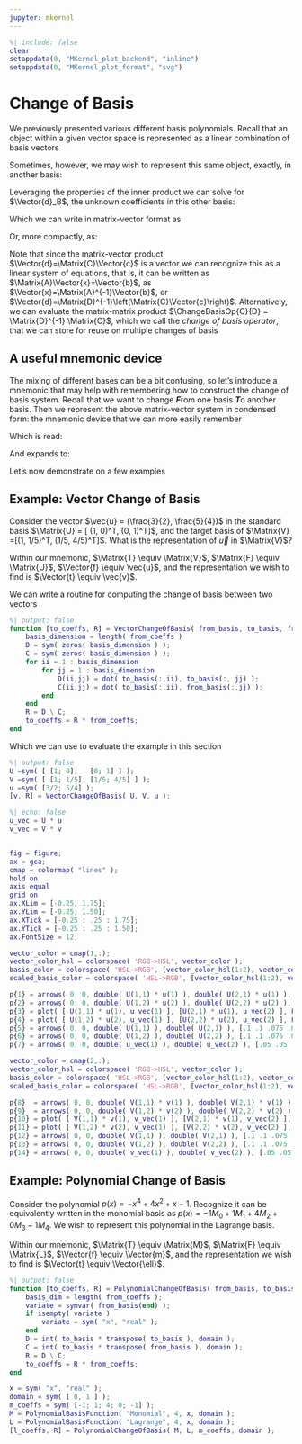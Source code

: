 ```yaml
---
jupyter: mkernel
---
```


```matlab
%| include: false
clear
setappdata(0, "MKernel_plot_backend", "inline")
setappdata(0, "MKernel_plot_format", "svg")
```

# Change of Basis

We previously presented various different basis polynomials.
Recall that an object within a given vector space is represented as a linear combination of basis vectors

```{=latex}
\begin{equation}
    \Vector{u} = \sum_{A}^{n}{\Vector{c_A} \Matrix{N}_A} = \Vector{c}_1 \Matrix{N}_1 + \Vector{c}_2 \Matrix{N}_2 + \cdots + \Vector{c}_{n-1} \Matrix{N}_{n-1} + \Vector{c}_n \Matrix{N}_n
\end{equation}
```

Sometimes, however, we may wish to represent this same object, exactly, in another basis:

```{=latex}
\begin{equation}
    \Vector{u} = \Vector{v} = \sum_{B}^{n}{\Vector{d}_B \Matrix{M}_B} = \Vector{d}_1 \Matrix{M}_1 + \Vector{d}_2 \Matrix{M}_2 + \cdots + \Vector{d}_{n-1} \Matrix{M}_{n-1} + \Vector{d}_n \Matrix{M}_n
\end{equation}
```

Leveraging the properties of the inner product we can solve for $\Vector{d}_B$, the unknown coefficients in this other basis:

```{=latex}
\begin{align}
    \Inner{\Matrix{M}_A}{\Vector{v}} &= \Inner{\Matrix{M}_A}{\Vector{u}} \\
    %
    \Inner{\Matrix{M}_A}{\sum_{B}^{n}{\Vector{d}_B \Matrix{M}_B}} &= \Inner{\Matrix{M}_A}{\sum_{B}^{n}{\Vector{c}_B \Matrix{M}_B}} \\
    %
    \sum_{A,B}^{n}\Vector{d}_B\Inner{\Matrix{M}_A}{\Matrix{M}_B} &= \sum_{A,B}^{n}\Vector{c}_B\Inner{\Matrix{M}_A}{\Matrix{M}_B} \\
\end{align}
```

Which we can write in matrix-vector format as

```{=latex}
\begin{equation}
    \begin{bmatrix}
        \Inner{\Matrix{M}_1}{\Matrix{M}_1} & \cdots & \Inner{\Matrix{M}_1}{\Matrix{M}_n} \\
        \vdots & \ddots & \vdots \\
        \Inner{\Matrix{M}_n}{\Matrix{M}_1} & \cdots & \Inner{\Matrix{M}_m}{\Matrix{M}_n}
    \end{bmatrix}
    %
    \begin{bmatrix} \Vector{d}_1 \\ \vdots \\ \Vector{d}_n \end{bmatrix}
    =
    \begin{bmatrix}
        \Inner{\Matrix{M}_1}{\Matrix{N}_1} & \cdots & \Inner{\Matrix{M}_1}{\Matrix{N}_n} \\
        \vdots & \ddots & \vdots \\
        \Inner{\Matrix{M}_n}{\Matrix{N}_1} & \cdots & \Inner{\Matrix{M}_m}{\Matrix{N}_n}
    \end{bmatrix}
    %
    \begin{bmatrix} \Vector{c}_1 \\ \vdots \\ \Vector{c}_n \end{bmatrix}
\end{equation}
```

Or, more compactly, as:

```{=latex}
\begin{align}
    \Matrix{D}\Vector{d} &= \Matrix{C}\Vector{c} \\
    \Vector{d} &= \Matrix{D}^{-1}\Matrix{C}\Vector{c}
\end{align}
```

Note that since the matrix-vector product $\Vector{d}=\Matrix{C}\Vector{c}$ is a vector we can recognize this as a linear system of equations, that is, it can be written as $\Matrix{A}\Vector{x}=\Vector{b}$, as $\Vector{x}=\Matrix{A}^{-1}\Vector{b}$, or $\Vector{d}=\Matrix{D}^{-1}\left(\Matrix{C}\Vector{c}\right)$.
Alternatively, we can evaluate the matrix-matrix product $\ChangeBasisOp{C}{D} = \Matrix{D}^{-1} \Matrix{C}$, which we call the *change of basis operator*, that we can store for reuse on multiple changes of basis

```{=latex}
\begin{equation}
    \Vector{d} = \ChangeBasisOp{C}{D} \Vector{c}
\end{equation}
```

## A useful mnemonic device

The mixing of different bases can be a bit confusing, so let's introduce a mnemonic that may help with remembering how to construct the change of basis system.
Recall that we want to change ***F***rom one basis ***T***o another basis.
Then we represent the above matrix-vector system in condensed form: the mnemonic device that we can more easily remember

```{=latex}
\begin{equation}
    \Inner{\Matrix{T}}{\Matrix{T}} \Vector{t} = \Inner{\Matrix{T}}{\Matrix{F}} \Vector{f}
\end{equation}
```

Which is read: 
```{=latex}
\begin{equation*}
    \mathit{To \ \mbox{-} \ To \ \mbox{-} \ to, \ equals, \ To \ \mbox{-} \ From \ \mbox{-} \ from}
\end{equation*}
```

And expands to:

```{=latex}
\begin{equation}
    \begin{bmatrix}
        \Inner{\Matrix{T}_1}{\Matrix{T}_1} & \cdots & \Inner{\Matrix{T}_1}{\Matrix{T}_n} \\
        \vdots & \ddots & \vdots \\
        \Inner{\Matrix{T}_n}{\Matrix{T}_1} & \cdots & \Inner{\Matrix{T}_m}{\Matrix{T}_n}
    \end{bmatrix}
    %
    \begin{bmatrix} \Vector{t}_1 \\ \vdots \\ \Vector{t}_n \end{bmatrix}
    =
    \begin{bmatrix}
        \Inner{\Matrix{T}_1}{\Matrix{F}_1} & \cdots & \Inner{\Matrix{T}_1}{\Matrix{F}_n} \\
        \vdots & \ddots & \vdots \\
        \Inner{\Matrix{T}_n}{\Matrix{F}_1} & \cdots & \Inner{\Matrix{T}_m}{\Matrix{F}_n}
    \end{bmatrix}
    %
    \begin{bmatrix} \Vector{f}_1 \\ \vdots \\ \Vector{f}_n \end{bmatrix}
\end{equation}
```

Let's now demonstrate on a few examples

## Example: Vector Change of Basis
Consider the vector $\vec{u} = (\frac{3}{2}, \frac{5}{4})$ in the standard basis $\Matrix{U} = [ (1, 0)^T, (0, 1)^T]$, and the target basis of $\Matrix{V} =[(1, 1/5)^T, (1/5, 4/5)^T]$.
What is the representation of $\vec{u}$ in $\Matrix{V}$?

Within our mnemonic, $\Matrix{T} \equiv \Matrix{V}$, $\Matrix{F} \equiv \Matrix{U}$, $\Vector{f} \equiv \vec{u}$, and the representation we wish to find is $\Vector{t} \equiv \vec{v}$.

```{=latex}
\begin{align}
    %%%%%%%%%%%%%
    %%% EQN 1 %%%
    %%%%%%%%%%%%%
    \Inner{\Matrix{V}}{\Matrix{V}} \vec{v} &= \Inner{\Matrix{V}}{\Matrix{U}} \vec{u} \\
    %%%%%%%%%%%%%
    %%% EQN 2 %%%
    %%%%%%%%%%%%%
    \begin{bmatrix}
        \Inner{\Matrix{V}_1}{\Matrix{V}_1} & \Inner{\Matrix{V}_1}{\Matrix{V}_2} \\
        \Inner{\Matrix{V}_2}{\Matrix{V}_1} & \Inner{\Matrix{V}_2}{\Matrix{V}_2}
    \end{bmatrix}
    %
    \begin{bmatrix} \Vector{v}_1 \\ \Vector{v}_2 \end{bmatrix}
    &=
    \begin{bmatrix}
        \Inner{\Matrix{V}_1}{\Matrix{U}_1} & \Inner{\Matrix{V}_1}{\Matrix{U}_2} \\
        \Inner{\Matrix{V}_2}{\Matrix{U}_1} & \Inner{\Matrix{V}_2}{\Matrix{U}_2}
    \end{bmatrix}
    %
    \begin{bmatrix} \Vector{u}_1 \\ \Vector{u}_2 \end{bmatrix} \\
    %%%%%%%%%%%%%
    %%% EQN 3 %%%
    %%%%%%%%%%%%%
    \begin{bmatrix}
        \Inner{\begin{pmatrix}  1 \\ \frac{1}{5} \end{pmatrix}}{\begin{pmatrix} 1 \\ \frac{1}{5} \end{pmatrix}} & \Inner{\begin{pmatrix}  1 \\ \frac{1}{5} \end{pmatrix}}{\begin{pmatrix} \frac{1}{5} \\ \frac{4}{5} \end{pmatrix}} \\
        \Inner{\begin{pmatrix} \frac{1}{5} \\ \frac{4}{5} \end{pmatrix}}{\begin{pmatrix} 1 \\ \frac{1}{5} \end{pmatrix}} & \Inner{\begin{pmatrix} \frac{1}{5} \\ \frac{4}{5} \end{pmatrix}}{\begin{pmatrix} \frac{1}{5} \\ \frac{4}{5} \end{pmatrix}}
    \end{bmatrix}
    %
    \begin{bmatrix} \Vector{v}_1 \\ \Vector{v}_2 \end{bmatrix}
    &=
    \begin{bmatrix}
        \Inner{\begin{pmatrix}  1 \\ \frac{1}{5} \end{pmatrix}}{\begin{pmatrix} 1 \\ 0 \end{pmatrix}} & \Inner{\begin{pmatrix}  1 \\ \frac{1}{5} \end{pmatrix}}{\begin{pmatrix} 0 \\ 1 \end{pmatrix}} \\
        \Inner{\begin{pmatrix} \frac{1}{5} \\ \frac{4}{5} \end{pmatrix}}{\begin{pmatrix} 1 \\ 0 \end{pmatrix}} & \Inner{\begin{pmatrix} \frac{1}{5} \\ \frac{4}{5} \end{pmatrix}}{\begin{pmatrix} 0 \\ 1 \end{pmatrix}}
    \end{bmatrix}
    %
    \begin{bmatrix} \frac{3}{2} \\ \frac{5}{4} \end{bmatrix} \\
    %%%%%%%%%%%%%
    %%% EQN 4 %%%
    %%%%%%%%%%%%%
    \begin{bmatrix}
        \frac{26}{25} & \frac{9}{25} \\
        \frac{9}{25}  & \frac{17}{25}
    \end{bmatrix}
    %
    \begin{bmatrix} \Vector{v}_1 \\ \Vector{v}_2 \end{bmatrix}
    &=
    \begin{bmatrix}
        1           & \frac{1}{5} \\
        \frac{1}{5} & \frac{4}{5}
    \end{bmatrix}
    %
    \begin{bmatrix} \frac{3}{2} \\ \frac{5}{4} \end{bmatrix} \\
    %%%%%%%%%%%%%
    %%% EQN 5 %%%
    %%%%%%%%%%%%%
    \begin{bmatrix} \Vector{v}_1 \\ \Vector{v}_2 \end{bmatrix}
    &=
    \left( \begin{bmatrix}
               \frac{26}{25} & \frac{9}{25} \\
               \frac{9}{25}  & \frac{17}{25}
           \end{bmatrix}
    \right)^{-1}
    %
    \begin{bmatrix}
        1           & \frac{1}{5} \\
        \frac{1}{5} & \frac{4}{5}
    \end{bmatrix}
    %
    \begin{bmatrix} \frac{3}{2} \\ \frac{5}{4} \end{bmatrix} \\
    %%%%%%%%%%%%%
    %%% EQN 6 %%%
    %%%%%%%%%%%%%
    \begin{bmatrix} \Vector{v}_1 \\ \Vector{v}_2 \end{bmatrix}
    &=
    \begin{bmatrix}
        \frac{425}{361}  & \frac{-225}{361} \\
        \frac{-225}{361} & \frac{650}{361}  \\
    \end{bmatrix}
    %
    \begin{bmatrix}
        1           & \frac{1}{5} \\
        \frac{1}{5} & \frac{4}{5}
    \end{bmatrix}
    %
    \begin{bmatrix} \frac{3}{2} \\ \frac{5}{4} \end{bmatrix} \\
    %%%%%%%%%%%%%
    %%% EQN 7 %%%
    %%%%%%%%%%%%%
    \begin{bmatrix} \Vector{v}_1 \\ \Vector{v}_2 \end{bmatrix}
    &=
    \begin{bmatrix}
        \frac{20}{19} & \frac{-5}{19} \\
        \frac{5}{19} & \frac{25}{19} \\
    \end{bmatrix}
    %
    \begin{bmatrix} \frac{3}{2} \\ \frac{5}{4} \end{bmatrix} \\
    %%%%%%%%%%%%%
    %%% EQN 8 %%%
    %%%%%%%%%%%%%
    \begin{bmatrix} \Vector{v}_1 \\ \Vector{v}_2 \end{bmatrix}
    &=
    %
    \begin{bmatrix} \frac{5}{4} \\ \frac{5}{4} \end{bmatrix} \\
\end{align}
```

We can write a routine for computing the change of basis between two vectors

```matlab
%| output: false
function [to_coeffs, R] = VectorChangeOfBasis( from_basis, to_basis, from_coeffs )
    basis_dimension = length( from_coeffs )
    D = sym( zeros( basis_dimension ) );
    C = sym( zeros( basis_dimension ) );
    for ii = 1 : basis_dimension
        for jj = 1 : basis_dimension
            D(ii,jj) = dot( to_basis(:,ii), to_basis(:, jj) );
            C(ii,jj) = dot( to_basis(:,ii), from_basis(:,jj) );
        end
    end
    R = D \ C;
    to_coeffs = R * from_coeffs;
end
```

Which we can use to evaluate the example in this section

```matlab
%| output: false
U =sym( [ [1; 0],   [0; 1] ] );
V =sym( [ [1; 1/5], [1/5; 4/5] ] );
u =sym( [3/2; 5/4] );
[v, R] = VectorChangeOfBasis( U, V, u );
```

```{=latex}
\begin{equation*}
    \Matrix{R} = 
    \begin{bmatrix}
        \frac{20}{19} & \frac{-5}{19} \\
        \frac{-5}{19} & \frac{25}{19}
    \end{bmatrix}
\end{equation*}
```

```{=latex}
\begin{equation*}
    v = 
    \begin{bmatrix}
        \frac{5}{4} \\
        \frac{5}{4}
    \end{bmatrix}
\end{equation*}
```

```matlab
%| echo: false
u_vec = U * u
v_vec = V * v


fig = figure;
ax = gca;
cmap = colormap( "lines" );
hold on
axis equal
grid on
ax.XLim = [-0.25, 1.75];
ax.YLim = [-0.25, 1.50];
ax.XTick = [-0.25 : .25 : 1.75];
ax.YTick = [-0.25 : .25 : 1.50];
ax.FontSize = 12;

vector_color = cmap(1,:);
vector_color_hsl = colorspace( 'RGB->HSL', vector_color );
basis_color = colorspace( 'HSL->RGB', [vector_color_hsl(1:2), vector_color_hsl(3) + (1 - vector_color_hsl(3) )/4 ] );
scaled_basis_color = colorspace( 'HSL->RGB', [vector_color_hsl(1:2), vector_color_hsl(3) + 2*(1 - vector_color_hsl(3) )/4 ] );

p{1} = arrows( 0, 0, double( U(1,1) * u(1) ), double( U(2,1) * u(1) ), [.05 .05 .0375 .0125], 'Cartesian', 'LineWidth', 1, 'FaceColor', scaled_basis_color, 'FaceAlpha',0.25, 'EdgeColor', cmap(1,:) );
p{2} = arrows( 0, 0, double( U(1,2) * u(2) ), double( U(2,2) * u(2) ), [.05 .05 .0375 .0125], 'Cartesian', 'LineWidth', 1, 'FaceColor', scaled_basis_color, 'FaceAlpha',0.25, 'EdgeColor', cmap(1,:) );
p{3} = plot( [ U(1,1) * u(1), u_vec(1) ], [U(2,1) * u(1), u_vec(2) ], LineWidth=2, LineStyle=":", Color=vector_color );
p{4} = plot( [ U(1,2) * u(2), u_vec(1) ], [U(2,2) * u(2), u_vec(2) ], LineWidth=2, LineStyle=":", Color=vector_color );
p{5} = arrows( 0, 0, double( U(1,1) ), double( U(2,1) ), [.1 .1 .075 .035], 'Cartesian', 'LineWidth', 1, 'FaceColor', basis_color, 'FaceAlpha',1, 'EdgeColor', "k" );
p{6} = arrows( 0, 0, double( U(1,2) ), double( U(2,2) ), [.1 .1 .075 .035], 'Cartesian', 'LineWidth', 1, 'FaceColor', basis_color, 'FaceAlpha',1, 'EdgeColor', "k" );
p{7} = arrows( 0, 0, double( u_vec(1) ), double( u_vec(2) ), [.05 .05 .0375 .0125], 'Cartesian', 'LineWidth', 1, 'FaceColor', vector_color, 'EdgeColor', "k" );

vector_color = cmap(2,:);
vector_color_hsl = colorspace( 'RGB->HSL', vector_color );
basis_color = colorspace( 'HSL->RGB', [vector_color_hsl(1:2), vector_color_hsl(3) + (1 - vector_color_hsl(3) )/4 ] );
scaled_basis_color = colorspace( 'HSL->RGB', [vector_color_hsl(1:2), vector_color_hsl(3) + 2*(1 - vector_color_hsl(3) )/4 ] );

p{8}  = arrows( 0, 0, double( V(1,1) * v(1) ), double( V(2,1) * v(1) ), [.05 .05 .0375 .0125], 'Cartesian', 'LineWidth', 1, 'FaceColor', scaled_basis_color, 'FaceAlpha',0.25, 'EdgeColor', cmap(2,:) );
p{9}  = arrows( 0, 0, double( V(1,2) * v(2) ), double( V(2,2) * v(2) ), [.05 .05 .0375 .0125], 'Cartesian', 'LineWidth', 1, 'FaceColor', scaled_basis_color, 'FaceAlpha',0.25, 'EdgeColor', cmap(2,:) );
p{10} = plot( [ V(1,1) * v(1), v_vec(1) ], [V(2,1) * v(1), v_vec(2) ], LineWidth=2, LineStyle=":", Color=vector_color );
p{11} = plot( [ V(1,2) * v(2), v_vec(1) ], [V(2,2) * v(2), v_vec(2) ], LineWidth=2, LineStyle=":", Color=vector_color );
p{12} = arrows( 0, 0, double( V(1,1) ), double( V(2,1) ), [.1 .1 .075 .035], 'Cartesian', 'LineWidth', 1, 'FaceColor', basis_color, 'FaceAlpha',1, 'EdgeColor', "k" );
p{13} = arrows( 0, 0, double( V(1,2) ), double( V(2,2) ), [.1 .1 .075 .035], 'Cartesian', 'LineWidth', 1, 'FaceColor', basis_color, 'FaceAlpha',1, 'EdgeColor', "k" );
p{14} = arrows( 0, 0, double( v_vec(1) ), double( v_vec(2) ), [.05 .05 .0375 .0125], 'Cartesian', 'LineWidth', 1, 'FaceColor', vector_color, 'EdgeColor', "k" );
```

## Example: Polynomial Change of Basis

Consider the polynomial $p(x) = -x^4 + 4x^2 + x - 1$.
Recognize it can be equivalently written in the monomial basis as $p(x) = -1M_0 + 1M_1 + 4M_2 + 0M_3 - 1M_4$.
We wish to represent this polynomial in the Lagrange basis.

Within our mnemonic, $\Matrix{T} \equiv \Matrix{M}$, $\Matrix{F} \equiv \Matrix{L}$, $\Vector{f} \equiv \Vector{m}$, and the representation we wish to find is $\Vector{t} \equiv \Vector{\ell}$.


```matlab
%| output: false
function [to_coeffs, R] = PolynomialChangeOfBasis( from_basis, to_basis, from_coeffs, domain )
    basis_dim = length( from_coeffs );
    variate = symvar( from_basis(end) );
    if isempty( variate )
        variate = sym( "x", "real" );
    end
    D = int( to_basis * transpose( to_basis ), domain );
    C = int( to_basis * transpose( from_basis ), domain );
    R = D \ C;
    to_coeffs = R * from_coeffs;
end
```

```matlab
x = sym( "x", "real" );
domain = sym( [ 0, 1 ] );
m_coeffs = sym( [-1; 1; 4; 0; -1] );
M = PolynomialBasisFunction( "Monomial", 4, x, domain );
L = PolynomialBasisFunction( "Lagrange", 4, x, domain );
[l_coeffs, R] = PolynomialChangeOfBasis( M, L, m_coeffs, domain );
```

```{=latex}
\begin{equation*}
    \Vector{\ell}
    = 
    \begin{bmatrix}
        -1 \\
        -\frac{129}{256} \\
        \frac{7}{16} \\
        \frac{431}{256} \\
        3
    \end{bmatrix}
\end{equation*}
```

```{=latex}
\begin{equation*}
    \Matrix{R} 
    = 
    \begin{bmatrix}
        1 & 0               & 0               & 0                & 0 \\
        1 & \frac{64}{256}  & \frac{16}{256}  & \frac{4}{256}    & \frac{1}{256} \\
        1 & \frac{128}{256} & \frac{64}{256}  & \frac{32}{256}   & \frac{16}{256} \\
        1 & \frac{192}{256} & \frac{144}{256} & \frac{108}{256}  & \frac{81}{256} \\
        1 & 1               & 1               & 1                & 1 \\
    \end{bmatrix}
\end{equation*}
```